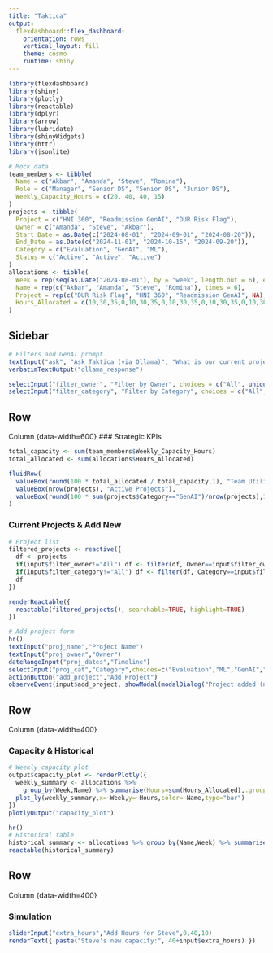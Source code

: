 ```yaml
---
title: "Taktica"
output:
  flexdashboard::flex_dashboard:
    orientation: rows
    vertical_layout: fill
    theme: cosmo
    runtime: shiny
---
```


```r
library(flexdashboard)
library(shiny)
library(plotly)
library(reactable)
library(dplyr)
library(arrow)
library(lubridate)
library(shinyWidgets)
library(httr)
library(jsonlite)

# Mock data
team_members <- tibble(
  Name = c("Akbar", "Amanda", "Steve", "Romina"),
  Role = c("Manager", "Senior DS", "Senior DS", "Junior DS"),
  Weekly_Capacity_Hours = c(20, 40, 40, 15)
)
projects <- tibble(
  Project = c("HNI 360", "Readmission GenAI", "DUR Risk Flag"),
  Owner = c("Amanda", "Steve", "Akbar"),
  Start_Date = as.Date(c("2024-08-01", "2024-09-01", "2024-08-20")),
  End_Date = as.Date(c("2024-11-01", "2024-10-15", "2024-09-20")),
  Category = c("Evaluation", "GenAI", "ML"),
  Status = c("Active", "Active", "Active")
)
allocations <- tibble(
  Week = rep(seq(as.Date("2024-08-01"), by = "week", length.out = 6), each = 4),
  Name = rep(c("Akbar", "Amanda", "Steve", "Romina"), times = 6),
  Project = rep(c("DUR Risk Flag", "HNI 360", "Readmission GenAI", NA), times = 6),
  Hours_Allocated = c(10,30,35,0,10,30,35,0,10,30,35,0,10,30,35,0,10,30,35,0,10,30,35,0)
)
```

Sidebar {.sidebar}
-----------------------------------------------------------------------
```r
# Filters and GenAI prompt
textInput("ask", "Ask Taktica (via Ollama)", "What is our current project load?")
verbatimTextOutput("ollama_response")

selectInput("filter_owner", "Filter by Owner", choices = c("All", unique(projects$Owner)), selected = "All")
selectInput("filter_category", "Filter by Category", choices = c("All", unique(projects$Category)), selected = "All")
```

Row
-----------------------------------------------------------------------
Column {data-width=600}
### Strategic KPIs
```r
total_capacity <- sum(team_members$Weekly_Capacity_Hours)
total_allocated <- sum(allocations$Hours_Allocated)

fluidRow(
  valueBox(round(100 * total_allocated / total_capacity,1), "Team Utilization (%)"),
  valueBox(nrow(projects), "Active Projects"),
  valueBox(round(100 * sum(projects$Category=="GenAI")/nrow(projects),1), "% GenAI Projects")
)
```


### Current Projects & Add New
```r
# Project list
filtered_projects <- reactive({
  df <- projects
  if(input$filter_owner!="All") df <- filter(df, Owner==input$filter_owner)
  if(input$filter_category!="All") df <- filter(df, Category==input$filter_category)
  df
})

renderReactable({
  reactable(filtered_projects(), searchable=TRUE, highlight=TRUE)
})

# Add project form
hr()
textInput("proj_name","Project Name")
textInput("proj_owner","Owner")
dateRangeInput("proj_dates","Timeline")
selectInput("proj_cat","Category",choices=c("Evaluation","ML","GenAI","Shiny App"))
actionButton("add_project","Add Project")
observeEvent(input$add_project, showModal(modalDialog("Project added (not persisted)", easyClose=TRUE)))
```

Row
-----------------------------------------------------------------------
Column {data-width=400}

### Capacity & Historical
```r
# Weekly capacity plot
output$capacity_plot <- renderPlotly({
  weekly_summary <- allocations %>%
    group_by(Week,Name) %>% summarise(Hours=sum(Hours_Allocated),.groups="drop")
  plot_ly(weekly_summary,x=~Week,y=~Hours,color=~Name,type="bar")
})
plotlyOutput("capacity_plot")

hr()
# Historical table
historical_summary <- allocations %>% group_by(Name,Week) %>% summarise(Hours=sum(Hours_Allocated),.groups="drop")
reactable(historical_summary)
```

Row
-----------------------------------------------------------------------
Column {data-width=400}

### Simulation
```r
sliderInput("extra_hours","Add Hours for Steve",0,40,10)
renderText({ paste("Steve's new capacity:", 40+input$extra_hours) })
```
